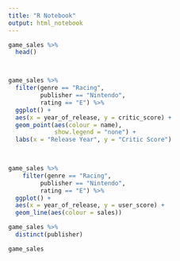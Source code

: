```yaml
---
title: "R Notebook"
output: html_notebook
---
```


```r
game_sales %>% 
  head()



game_sales %>% 
  filter(genre == "Racing",
         publisher == "Nintendo",
         rating == "E") %>% 
  ggplot() +
  aes(x = year_of_release, y = critic_score) +
  geom_point(aes(colour = name),
             show.legend = "none") +
  labs(x = "Release Year", y = "Critic Score")
  


game_sales %>% 
    filter(genre == "Racing",
         publisher == "Nintendo",
         rating == "E") %>% 
  ggplot() +
  aes(x = year_of_release, y = user_score) +
  geom_line(aes(colour = sales))

game_sales %>% 
  distinct(publisher)

game_sales

```

